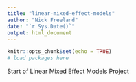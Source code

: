 ```yaml
---
title: "linear-mixed-effect-models"
author: "Nick Freeland"
date: "`r Sys.Date()`"
output: html_document
---
```


```r
knitr::opts_chunk$set(echo = TRUE)
# load packages here

```

Start of Linear Mixed Effect Models Project

```r

```

